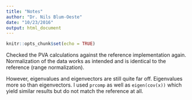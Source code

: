 ```yaml
---
title: "Notes"
author: "Dr. Nils Blum-Oeste"
date: "10/23/2016"
output: html_document
---
```


```r
knitr::opts_chunk$set(echo = TRUE)
```

Checked the PVA calculations against the reference implementation again.
Normalization of the data works as intended and is identical to the reference (range normalization).

However, eigenvalues and eigenvectors are still quite far off. Eigenvalues more so than eigenvectors.
I used `prcomp` as well as `eigen(cov(x))` which yield similar results but do not match the reference at all.